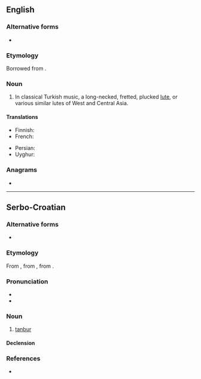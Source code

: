 ==English==

===Alternative forms===
* {{l|en|tambur}}

===Etymology===
Borrowed from {{bor|en|fa|تنبور|tr=tanbur|sc=fa-Arab}}.

===Noun===
{{en-noun}}

# {{lb|en|music}} In classical Turkish music, a long-necked, fretted, plucked [[lute]], or various similar lutes of West and Central Asia.

====Translations====
{{trans-top|instrument}}
* Finnish: {{t|fi|pitkäkaulaluuttu}}
* French: {{t+|fr|tanbour|m}}
{{trans-mid}}
* Persian: {{t+|fa|تنبور|tr=tanbur}}
* Uyghur: {{t|ug|تەمبۈر}}
{{trans-bottom}}

===Anagrams===
* {{anagrams|en|a=abnrtu|nut bar|nut-bar|nutbar|turban}}

----

==Serbo-Croatian==

===Alternative forms===
* {{alter|sh|tàmbūr}}

===Etymology===
From {{bor|sh|ota|طنبوره|tr=tanbura}}, from {{der|sh|ar|طُنْبُور}}, from {{der|sh|fa|دنب بره|tr=dünb-i bereh|t=lamb's tail}}.

===Pronunciation===
* {{IPA|/tǎnbuːr/|lang=sh}}
* {{hyphenation|tan|bur|lang=sh}}

===Noun===
{{sh-noun|g=m|head=tànbūr}}

# [[#English|tanbur]]

====Declension====
{{sh-decl-noun
|tànbūr|tanburi
|tanbúra|tanbura
|tanburu|tanburima
|tanbur|tanbure
|tanbure|tanburi
|tanburu|tanburima
|tanburom|tanburima
}}

===References===
* {{R:sh:HJP|d1ZuXhQ%3D}}

{{c|sh|String instruments}}